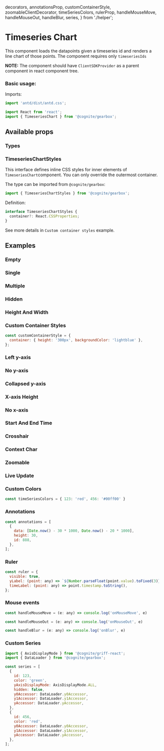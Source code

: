   decorators,
  annotationsProp,
  customContainerStyle,
  zoomableClientDecorator,
  timeSeriesColors,
  rulerProp,
  handleMouseMove,
  handleMouseOut,
  handleBlur,
  series,
} from './helper';

<Meta title="Time Series/TimeSeriesChart" decorators={decorators} />

# Timeseries Chart

This component loads the datapoints given a timeseries id and renders a line chart of those points.
The component requires only `timeseriesIds`

**NOTE:** The component should have `ClientSDKProvider` as a parent component in react component tree.

### Basic usage:

Imports:

```jsx
import 'antd/dist/antd.css';

import React from 'react';
import { TimeseriesChart } from '@cognite/gearbox';

```

<Preview>
  <Story name="Basic Usage" >
    <TimeseriesChart timeseriesIds={[123]} />
  </Story>
</Preview>

## Available props

<Props of={TimeseriesChart} />

### Types

### TimeseriesChartStyles

This interface defines inline CSS styles for inner elements of `TimeseriesChart`component.
You can only override the outermost container.

The type can be imported from `@cognite/gearbox`:

```jsx
import { TimeseriesChartStyles } from '@cognite/gearbox';
```

Definition:

```jsx
interface TimeseriesChartStyles {
  container?: React.CSSProperties;
}
```

See more details in `Custom container styles` example.

## Examples

### Empty

<Preview>
  <Story name="Empty" >
    <TimeseriesChart timeseriesIds={[]} />
  </Story>
</Preview>

### Single

<Preview>
  <Story name="Single" >
    <TimeseriesChart timeseriesIds={[123]} />
  </Story>
</Preview>

### Multiple

<Preview>
  <Story name="Multiple" >
    <TimeseriesChart timeseriesIds={[123, 456]} />
  </Story>
</Preview>

### Hidden

<Preview>
  <Story name="Hidden" >
    <TimeseriesChart
      timeseriesIds={[123, 456]}
      hiddenSeries={{ 123: true }}
    />
  </Story>
</Preview>

### Height And Width

<Preview>
  <Story name="Height And Width" >
    <TimeseriesChart timeseriesIds={[123]} height={300} width={800} />
  </Story>
</Preview>

### Custom Container Styles

```jsx
const customContainerStyle = {
  container: { height: '300px', backgroundColor: 'lightblue' },
};
```
<Preview>
  <Story name="Custom Container Styles" >
    <TimeseriesChart
      timeseriesIds={[123]}
      styled={customContainerStyles}
    />
  </Story>
</Preview>

### Left y-axis

<Preview>
  <Story name="Left y-axiss" >
    <TimeseriesChart timeseriesIds={[123]} yAxisPlacement={'LEFT'} />
  </Story>
</Preview>

### No y-axis

<Preview>
  <Story name="No y-axis" >
    <TimeseriesChart timeseriesIds={[123]} yAxisDisplayMode={'NONE'} />
  </Story>
</Preview>

### Collapsed y-axis

<Preview>
  <Story name="Collapsed y-axis" >
    <TimeseriesChart
      timeseriesIds={[123]}
      yAxisDisplayMode={'COLLAPSED'}
    />
  </Story>
</Preview>

### X-axis Height

<Preview>
  <Story name="X-axis Height" >
    <TimeseriesChart timeseriesIds={[123]} xAxisHeight={100} />
  </Story>
</Preview>

### No x-axis

<Preview>
  <Story name="No x-axis" >
    <TimeseriesChart timeseriesIds={[123]} xAxisHeight={0} />
  </Story>
</Preview>

### Start And End Time

<Preview>
  <Story name="Start And End Time" >
    <TimeseriesChart
      timeseriesIds={[123]}
      startTime={new Date(2019, 3, 1)}
      endTime={new Date(2019, 4, 1)}
    />
  </Story>
</Preview>

### Crosshair

<Preview>
  <Story name="Crosshair" >
    <TimeseriesChart timeseriesIds={[123]} crosshair={true} />
  </Story>
</Preview>

### Context Char

<Preview>
  <Story name="Context Char" >
    <TimeseriesChart
      timeseriesIds={[123]}
      startTime={Date.now() - 30 * 24 * 60 * 60 * 1000}
      endTime={Date.now()}
      zoomable={true}
      contextChart={true}
    />
  </Story>
</Preview>

### Zoomable

<Preview>
  <Story name="Zoomable" decorators={[zoomableClientDecorator]}>
    <TimeseriesChart
      timeseriesIds={[123]}
      startTime={Date.now() - 30 * 24 * 60 * 60 * 1000}
      endTime={Date.now()}
      zoomable={true}
      contextChart={true}
    />
  </Story>
</Preview>

### Live Update

<Preview>
  <Story name="Live Update" decorators={[zoomableClientDecorator]}>
    <TimeseriesChart
      timeseriesIds={[123]}
      startTime={Date.now() - 30 * 24 * 60 * 60 * 1000}
      endTime={Date.now()}
      liveUpdate={true}
      updateIntervalMillis={2000}
    />
  </Story>
</Preview>

### Custom Colors

```jsx
const timeSeriesColors = { 123: 'red', 456: '#00ff00' }
```

<Preview>
  <Story name="Custom Colors" >
   <TimeseriesChart
      timeseriesIds={[123, 456]}
      timeseriesColors={timeSeriesColors}
    />
  </Story>
</Preview>

### Annotations

```jsx
const annotations = [
  {
    data: [Date.now() - 30 * 1000, Date.now() - 20 * 1000],
    height: 30,
    id: 888,
  },
];
```

<Preview>
  <Story name="Annotations" >
    <TimeseriesChart
      timeseriesIds={[123]}
      startTime={Date.now() - 60 * 1000}
      endTime={Date.now()}
      annotations={annotationsProp}
      />
  </Story>
</Preview>

### Ruler

```jsx
const ruler = {
  visible: true,
  yLabel: (point: any) => `${Number.parseFloat(point.value).toFixed(3)}`,
  timeLabel: (point: any) => point.timestamp.toString(),
};
```

<Preview>
  <Story name="Ruler" >
    <TimeseriesChart
      timeseriesIds={[123]}
      startTime={Date.now() - 60 * 1000}
      endTime={Date.now()}
      ruler={rulerProp}
      />
  </Story>
</Preview>

### Mouse events

```jsx
const handleMouseMove = (e: any) => console.log('onMouseMove', e)

const handleMouseOut = (e: any) => console.log('onMouseOut', e)

const handleBlur = (e: any) => console.log('onBlur', e)

```

<Preview>
  <Story name="Mouse events" >
    <TimeseriesChart
      timeseriesIds={[123]}
      startTime={Date.now() - 60 * 1000}
      endTime={Date.now()}
      onMouseMove={handleMouseMove}
      onMouseOut={handleMouseOut}
      onBlur={handleBlur}
    />
  </Story>
</Preview>

### Custom Series

```jsx
import { AxisDisplayMode } from '@cognite/griff-react';
import { DataLoader } from '@cognite/gearbox';

const series = [
  {
    id: 123,
    color: 'green',
    yAxisDisplayMode: AxisDisplayMode.ALL,
    hidden: false,
    y0Accessor: DataLoader.y0Accessor,
    y1Accessor: DataLoader.y1Accessor,
    yAccessor: DataLoader.yAccessor,
  },
  {
    id: 456,
    color: 'red',
    y0Accessor: DataLoader.y0Accessor,
    y1Accessor: DataLoader.y1Accessor,
    yAccessor: DataLoader.yAccessor,
  },
];
```

<Preview>
  <Story name="Custom Series" >
    <TimeseriesChart
      series={series}
      yAxisDisplayMode={'NONE'}
    />
  </Story>
</Preview>
